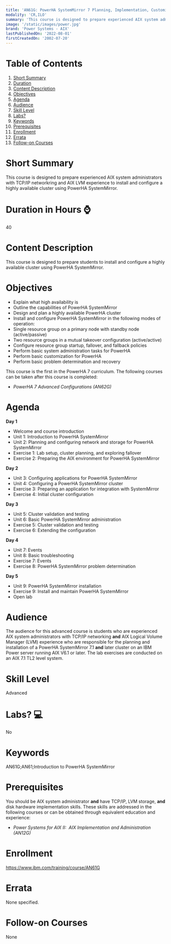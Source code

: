 ```yaml
---
title: 'AN61G: PowerHA SystemMirror 7 Planning, Implementation, Customization and Basic Administration'
modality: 'CR,ILO'
summary: 'This course is designed to prepare experienced AIX system administrators with TCP/IP networkring and AIX LVM experience to install and configure a highly available cluster using PowerHA SystemMirror.'
image: '/static/images/power.jpg'
brand: 'Power Systems - AIX'
lastPublishedOn: '2022-08-01'
firstCreatedOn: '2002-07-20'
---
```

# Table of Contents
1.  [Short Summary](#short-summary)
2.  [Duration](#duration-in-hours-)
3.  [Content Description](#content-description)
4.  [Objectives](#objectives)
5.  [Agenda](#agenda)
6.  [Audience](#audience)
7.  [Skill Level](#skill-level)
8.  [Labs?](#labs-)
9.  [Keywords](#keywords)
10. [Prerequisites](#prerequisites)
11. [Enrollment](#enrollment)
12. [Errata](#errata)
13. [Follow-on Courses](#follow-on-courses)

# Short Summary
This course is designed to prepare experienced AIX system administrators with TCP/IP networkring and AIX LVM experience to install and configure a highly available cluster using PowerHA SystemMirror.

# Duration in Hours ⌚
40

# Content Description
This course is designed to prepare students to install and configure a highly available cluster using PowerHA SystemMirror.



# Objectives
* Explain what high availability is
* Outline the capabilities of PowerHA SystemMirror
* Design and plan a highly available PowerHA cluster
* Install and configure PowerHA SystemMirror in the following modes of operation:
* Single resource group on a primary node with standby node (active/passive)
* Two resource groups in a mutual takeover configuration (active/active)
* Configure resource group startup, fallover, and fallback policies
* Perform basic system administration tasks for PowerHA
* Perform basic customization for PowerHA
* Perform basic problem determination and recovery

This course is the first in the PowerHA 7 curriculum. The following courses can be taken after this course is completed:

* *PowerHA 7 Advanced Configurations (AN62G)*


# Agenda
**Day 1**

* Welcome and course introduction
* Unit 1: Introduction to PowerHA SystemMirror
* Unit 2: Planning and configuring network and storage for PowerHA SystemMirror
* Exercise 1: Lab setup, cluster planning, and exploring fallover
* Exercise 2: Preparing the AIX environment for PowerHA SystemMirror

**Day 2**

* Unit 3: Configuring applications for PowerHA SystemMirror
* Unit 4: Configuring a PowerHA SystemMirror cluster
* Exercise 3: Preparing an application for integration with SystemMirror
* Exercise 4: Initial cluster configuration

**Day 3**

* Unit 5: Cluster validation and testing
* Unit 6: Basic PowerHA SystemMirror administration
* Exercise 5: Cluster validation and testing
* Exercise 6: Extending the configuration

**Day 4**

* Unit 7: Events
* Unit 8: Basic troubleshooting
* Exercise 7: Events
* Exercise 8: PowerHA SystemMirror problem determination

**Day 5**

* Unit 9: PowerHA SystemMirror installation
* Exercise 9: Install and maintain PowerHA SystemMirror
* Open lab


# Audience
The audience for this advanced course is students who are experienced AIX system administrators with TCP/IP networking **and** AIX Logical Volume Manager (LVM) experience who are responsible for the planning and installation of a PowerHA SystemMirror 7.1 **and** later cluster on an IBM Power server running AIX V6.1 or later. The lab exercises are conducted on an AIX 7.1 TL2 level system.



# Skill Level
Advanced            

# Labs? 💻
No

# Keywords
AN61G;AN61;Introduction to PowerHA SystemMirror

# Prerequisites
You should be AIX system administrator **and** have TCP/IP, LVM storage, **and** disk hardware implementation skills. These skills are addressed in the following courses or can be obtained through equivalent education and experience:

* *Power Systems for AIX II:  AIX Implementation and Administration (AN12G)*


# Enrollment
https://www.ibm.com/training/course/AN61G

# Errata
None specified.

# Follow-on Courses
None

